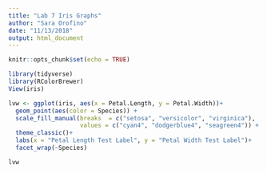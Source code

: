 ```yaml
---
title: "Lab 7 Iris Graphs"
author: "Sara Orofino"
date: "11/13/2018"
output: html_document
---
```


```r
knitr::opts_chunk$set(echo = TRUE)
```

```r
library(tidyverse)
library(RColorBrewer)
View(iris)
```

```r

lvw <- ggplot(iris, aes(x = Petal.Length, y = Petal.Width))+
  geom_point(aes(color = Species)) +
  scale_fill_manual(breaks  = c("setosa", "versicolor", "virginica"), 
                    values = c("cyan4", "dodgerblue4", "seagreen4")) +
  theme_classic()+
  labs(x = "Petal Length Test Label", y = "Petal Width Test Label")+
  facet_wrap(~Species)

lvw

```

